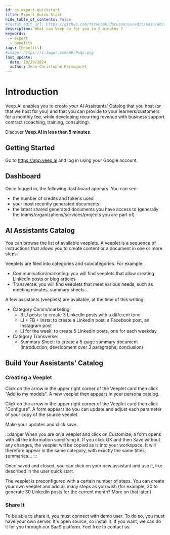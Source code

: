 ```yaml
---
id: gs-expert-quickstart
title: Expert Quick Start
hide_table_of_contents: false
#custom_edit_url: https://github.com/facebook/docusaurus/edit/main/docs/api-doc-markdown.md
description: What can Veep do for you in 5 minutes ?
keywords:
  - expert
  - benefits
tags: [benefits]
#image: https://i.imgur.com/mErPwqL.png
last_update:
  date: 10/29/2024
  author: Jean-Christophe Kermagoret
---
```


# Introduction

Veep.AI enables you to create *your* AI Assistants' Catalog that you host (or that we host for you) and that you can provide to your learners/customers for a monthly fee, while developing recurring revenue with business support contract (coaching, training, consulting).

Discover **Veep.AI in less than 5 minutes**.

## Getting Started

Go to https://app.veep.ai and log in using your Google account.

## Dashboard

Once logged in, the following dashboard appears. You can see:
* the number of credits and tokens used
* your most recently generated documents
* the latest shared generated documents you have access to (generally the teams/organizations/services/projects you are part of)

## AI Assistants Catalog

You can browse the list of available veeplets. A veeplet is a sequence of instructions that allows you to create content or a document in one or more steps.

Veeplets are filed into categories and subcategories. For example:
* Communication/marketing: you will find veeplets that allow creating LinkedIn posts or blog articles
* Transverse: you will find veeplets that meet various needs, such as meeting minutes, summary sheets...

A few assistants (veeplets) are available, at the time of this writing:
* Category Comm/marketing:
  * 3 LI posts: to create 3 LinkedIn posts with a different tone
  * LI + FB + Insta: to create a LinkedIn post, a Facebook post, an Instagram post
  * LI for the week: to create 5 LinkedIn posts, one for each weekday
* Category Transverse:
  * Summary Sheet: to create a 5-page summary document (introduction, development over 3 paragraphs, conclusion)


## Build Your Assistants' Catalog

### Creating a Veeplet

Click on the arrow in the upper right corner of the Veeplet card then click "Add to my models". A new veeplet then appears in your persona catalog.

Click on the arrow in the upper right corner of the Veeplet card then click "Configure". A form appears so you can update and adjust each parameter of your copy of the source veeplet.

Make your updates and click save.

:::danger
When you are on a veeplet and click on Customize, a form opens with all the information specifying it. If you click OK and then Save without any changes, the veeplet will be copied as is into your workspace. It will therefore appear in the same category, with exactly the same titles, summaries...
:::

Once saved and closed, you can click on your new assistant and use it, like described in the user quick start.

The veeplet is preconfigured with a certain number of steps. You can create your own veeplet and add as many steps as you wish (for example, 30 to generate 30 LinkedIn posts for the current month? More on that later.)

### Share It

To be able to share it, you must connect with demo user. To do so, you must have your own server. It's open source, so install it. If you want, we can do it for you through our SaaS platform. Feel free to contact us.

